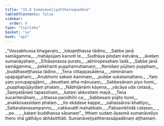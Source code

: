```yaml
---
title: "33.8 Sumanāveḷiyattheraapadāna"
tableOfContents: false
sidebar:
  order: 9
type: "tipitaka"
basket: "su"
book: "ap1"
---
```



<DynamicBreadcrumb />

<Division number="64" book="ap1">

<Paragraph number="3664" type="verses" book="ap1">
_“Vessabhussa bhagavato,_  
_lokajeṭṭhassa tādino;_  
_Sabbe janā samāgamma,_  
_mahāpūjaṃ karonti te._  

</Paragraph>

</Division>
<Division number="65" book="ap1">

<Paragraph number="3665" type="verses" book="ap1">
_Sudhāya piṇḍaṃ katvāna,_  
_āveḷaṃ sumanāyahaṃ;_  
_Sīhāsanassa purato,_  
_abhiropesahaṃ tadā._  

</Paragraph>

</Division>
<Division number="66" book="ap1">

<Paragraph number="3666" type="verses" book="ap1">
_Sabbe janā samāgamma,_  
_pekkhanti pupphamuttamaṃ;_  
_Kenidaṃ pūjitaṃ pupphaṃ,_  
_buddhaseṭṭhassa tādino._  

</Paragraph>

</Division>
<Division number="67" book="ap1">

<Paragraph number="3667" type="verses" book="ap1">
_Tena cittappasādena,_  
_nimmānaṃ upapajjahaṃ;_  
_Anubhomi sakaṃ kammaṃ,_  
_pubbe sukatamattano._  

</Paragraph>

</Division>
<Division number="68" book="ap1">

<Paragraph number="3668" type="verses" book="ap1">
_Yaṃ yaṃ yonupapajjāmi,_  
_devattaṃ atha mānusaṃ;_  
_Sabbesānaṃ piyo homi,_  
_pupphapūjāyidaṃ phalaṃ._  

</Paragraph>

</Division>
<Division number="69" book="ap1">

<Paragraph number="3669" type="verses" book="ap1">
_Nābhijānāmi kāyena,_  
_vācāya uda cetasā;_  
_Saṃyatānaṃ tapassīnaṃ,_  
_kataṃ akkositaṃ mayā._  

</Paragraph>

</Division>
<Division number="70" book="ap1">

<Paragraph number="3670" type="verses" book="ap1">
_Tena sucaritenāhaṃ,_  
_cittassa paṇidhīhi ca;_  
_Sabbesaṃ pūjito homi,_  
_anakkosassidaṃ phalaṃ._  

</Paragraph>

</Division>
<Division number="71" book="ap1">

<Paragraph number="3671" type="verses" book="ap1">
_Ito ekādase kappe,_  
_sahassārosi khattiyo;_  
_Sattaratanasampanno,_  
_cakkavattī mahabbalo._  

</Paragraph>

</Division>
<Division number="72" book="ap1">

<Paragraph number="3672" type="verses" book="ap1">
_Paṭisambhidā catasso,_  
_ …pe… _  
_kataṃ buddhassa sāsanaṃ”._  

</Paragraph>

<Paragraph number="3673" book="ap1">
Itthaṃ sudaṃ āyasmā sumanāveḷiyo thero imā gāthāyo abhāsitthāti.

</Paragraph>
</Division>

<Paragraph number="3674" type="center" book="ap1">
Sumanāveḷiyattherassāpadānaṃ aṭṭhamaṃ.
</Paragraph>